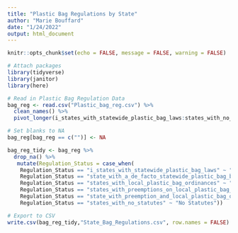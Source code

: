 ```yaml
---
title: "Plastic Bag Regulations by State"
author: "Marie Bouffard"
date: "1/24/2022"
output: html_document
---
```


```r
knitr::opts_chunk$set(echo = FALSE, message = FALSE, warning = FALSE)
```

```r
# Attach packages
library(tidyverse)
library(janitor)
library(here)

# Read in Plastic Bag Regulation Data
bag_reg <- read.csv("Plastic_bag_reg.csv") %>% 
  clean_names() %>% 
  pivot_longer(i_states_with_statewide_plastic_bag_laws:states_with_no_statutes, names_to = "Regulation_Status", values_to = "State")

# Set blanks to NA
bag_reg[bag_reg == c("")] <- NA

bag_reg_tidy <- bag_reg %>%
  drop_na() %>%
   mutate(Regulation_Status = case_when(
    Regulation_Status == "i_states_with_statewide_plastic_bag_laws" ~ "Statewide Plastic Bag Laws",
    Regulation_Status == "state_with_a_de_facto_statewide_plastic_bag_ban" ~ "De Facto Statewide Plastic Bag Ban",
    Regulation_Status == "states_with_local_plastic_bag_ordinances" ~ "Local Plastic Bag Ordinances",
    Regulation_Status == "states_with_preemptions_on_local_plastic_bag_ordinances" ~ "Preemptions on Local Plastic Bag Ordinances",
    Regulation_Status == "state_with_preemption_and_local_plastic_bag_ordinances" ~ "Preemption and Local Plastic Bag Ordinances",
    Regulation_Status == "states_with_no_statutes" ~ "No Statutes"))

# Export to CSV
write.csv(bag_reg_tidy,"State_Bag_Regulations.csv", row.names = FALSE)


```

